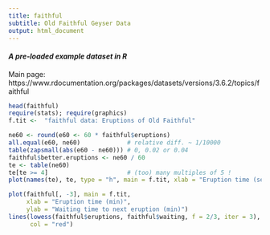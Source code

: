 ```yaml
---
title: faithful
subtitle: Old Faithful Geyser Data
output: html_document
---
```


#### *A pre-loaded example dataset in R*
Main page: https://www.rdocumentation.org/packages/datasets/versions/3.6.2/topics/faithful

```r
head(faithful)
require(stats); require(graphics)
f.tit <-  "faithful data: Eruptions of Old Faithful"

ne60 <- round(e60 <- 60 * faithful$eruptions)
all.equal(e60, ne60)             # relative diff. ~ 1/10000
table(zapsmall(abs(e60 - ne60))) # 0, 0.02 or 0.04
faithful$better.eruptions <- ne60 / 60
te <- table(ne60)
te[te >= 4]                      # (too) many multiples of 5 !
plot(names(te), te, type = "h", main = f.tit, xlab = "Eruption time (sec)")

plot(faithful[, -3], main = f.tit,
     xlab = "Eruption time (min)",
     ylab = "Waiting time to next eruption (min)")
lines(lowess(faithful$eruptions, faithful$waiting, f = 2/3, iter = 3),
      col = "red")
```
